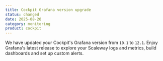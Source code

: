 ```yaml
---
title: Cockpit Grafana version upgrade
status: changed
date: 2025-08-20
category: monitoring
product: cockpit
---
```

We have updated your Cockpit's Grafana version from `10.1` to `12.1`. Enjoy Grafana's latest release to explore your Scaleway logs and metrics, build dashboards and set up custom alerts.
